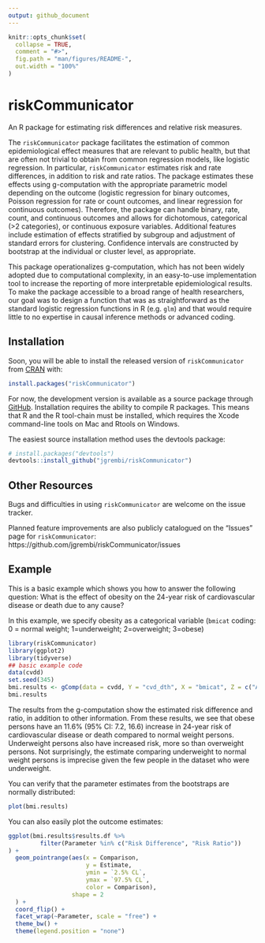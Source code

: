 ```yaml
---
output: github_document
---
```


<!-- README.md is generated from README.Rmd. Please edit that file -->

```r
knitr::opts_chunk$set(
  collapse = TRUE,
  comment = "#>",
  fig.path = "man/figures/README-",
  out.width = "100%"
)
```

# riskCommunicator

<!-- badges: start -->
<!-- badges: end -->

An R package for estimating risk differences and relative risk measures.

The `riskCommunicator` package facilitates the estimation of common epidemiological effect measures that are relevant to public health, but that are often not trivial to obtain from common regression models, like logistic regression. In particular, `riskCommunicator` estimates risk and rate differences, in addition to risk and rate ratios. The package estimates these effects using g-computation with the appropriate parametric model depending on the outcome (logistic regression for binary outcomes, Poisson regression for rate or count outcomes, and linear regression for continuous outcomes). Therefore, the package can handle binary, rate, count, and continuous outcomes and allows for dichotomous, categorical (>2 categories), or continuous exposure variables. Additional features include estimation of effects stratified by subgroup and adjustment of standard errors for clustering. Confidence intervals are constructed by bootstrap at the individual or cluster level, as appropriate. 

This package operationalizes g-computation, which has not been widely adopted due to computational complexity, in an easy-to-use implementation tool to increase the reporting of more interpretable epidemiological results. To make the package accessible to a broad range of health researchers, our goal was to design a function that was as straightforward as the standard logistic regression functions in R (e.g. `glm`) and that would require little to no expertise in causal inference methods or advanced coding.


## Installation

Soon, you will be able to install the released version of `riskCommunicator` from [CRAN](https://CRAN.R-project.org) with:

``` r
install.packages("riskCommunicator")
```

For now, the development version is available as a source package through [GitHub](https://github.com/).  Installation requires the ability to compile R packages. This means that R and the R tool-chain must be installed, which requires the Xcode command-line tools on Mac and Rtools on Windows.

The easiest source installation method uses the devtools package:
``` r
# install.packages("devtools")
devtools::install_github("jgrembi/riskCommunicator")
```

## Other Resources

Bugs and difficulties in using `riskCommunicator` are welcome on the issue tracker.

Planned feature improvements are also publicly catalogued on the "Issues" page for `riskCommunicator`: https://github.com/jgrembi/riskCommunicator/issues


## Example

This is a basic example which shows you how to answer the following question: What is the effect of obesity on the 24-year risk of cardiovascular disease or death due to any cause?

In this example, we specify obesity as a categorical variable (`bmicat` coding: 0 = normal weight; 1=underweight; 2=overweight; 3=obese)

```r
library(riskCommunicator)
library(ggplot2)
library(tidyverse)
## basic example code
data(cvdd)
set.seed(345)
bmi.results <- gComp(data = cvdd, Y = "cvd_dth", X = "bmicat", Z = c("AGE", "SEX", "DIABETES", "CURSMOKE", "PREVHYP"), outcome.type = "binary", R = 200)
bmi.results
```

The results from the g-computation show the estimated risk difference and ratio, in addition to other information.
From these results, we see that obese persons have an 11.6% (95% CI: 7.2, 16.6) increase in 24-year risk of cardiovascular disease or death compared to normal weight persons. Underweight persons also have increased risk, more so than overweight persons. Not surprisingly, the estimate comparing underweight to normal weight persons is imprecise given the few people in the dataset who were underweight.



You can verify that the parameter estimates from the bootstraps are normally distributed: 

```r
plot(bmi.results)
```

You can also easily plot the outcome estimates:
```r
ggplot(bmi.results$results.df %>% 
         filter(Parameter %in% c("Risk Difference", "Risk Ratio"))
) + 
  geom_pointrange(aes(x = Comparison, 
                      y = Estimate, 
                      ymin = `2.5% CL`, 
                      ymax = `97.5% CL`, 
                      color = Comparison), 
                  shape = 2
  ) + 
  coord_flip() + 
  facet_wrap(~Parameter, scale = "free") + 
  theme_bw() + 
  theme(legend.position = "none")
```



